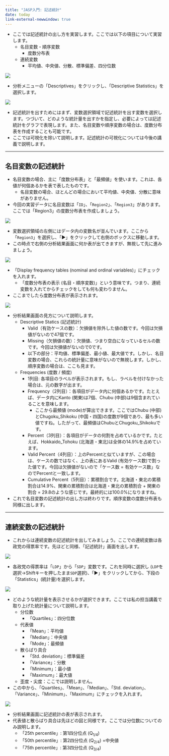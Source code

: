 ```yaml
---
title: "JASP入門: 記述統計"
date: today
link-external-newwindow: true
---
```


* ここでは記述統計の出し方を実習します。ここでは以下の項目について実習します。
    * 名目変数・順序変数
        * 度数分布表
    * 連続変数
        * 平均値、中央値、分散、標準偏差、四分位数

![](Figs/JASP04_01.png)

* 分析メニューの「Descriptives」をクリックし、「Descriptive Statistics」を選択します。

![](Figs/JASP04_02.png)

* 記述統計を出すためにはまず、変数選択領域で記述統計を出す変数を選択します。つづいて、どのような統計量を出すかを指定し、必要によっては記述統計をグラフで表現します。また、名目変数や順序変数の場合は、度数分布表を作成することも可能です。
* ここでは可視化を除いて説明します。記述統計の可視化については今後の講義で説明します。

---

## 名目変数の記述統計

* 名目変数の場合、主に「度数分布表」と「最頻値」を使います。これは、各値が何個あるかを表で表したものです。
    * 名目変数の場合、ほとんどの場合において平均値、中央値、分散に意味がありません。
* 今回の実習データに名目変数は「`ID`」、「`Region2`」、「`Region3`」があります。ここでは「Region3」の度数分布表を作成しましょう。

![](Figs/JASP04_03.png)

* 変数選択領域の左側にはデータ内の変数名が並んでいます。ここから「`Region3`」を選択し、「▶」をクリックして右側のボックスに移動します。
* この時点で右側の分析結果画面に何か表が出てきますが、無視して先に進みましょう。

![](Figs/JASP04_04.png)

* 「Display frequency tables (nominal and ordinal variables)」にチェックを入れます。
    * 「度数分布表の表示 (名目・順序変数)」という意味です。つまり、連続変数を入れてからチェックをしても何も変わりません。
* ここまでしたら度数分布表が表示されます。

![](Figs/JASP04_05.png)

* 分析結果画面の見方について説明します。
    * Descriptive Statics (記述統計)
        * Valid（有効ケースの数）：欠損値を除外した値の数です。今回は欠損値がないので47個です。
        * Missing（欠損値の数）：欠損値、つまり空白になっているセルの数です。今回は欠損値がないので0です。
        * 以下の部分：平均値、標準偏差、最小値、最大値です。しかし、名目変数の場合、これらの統計量に意味がないので無視します。しかし、順序変数の場合は、ここも見ます。
    * Frequencies (度数 / 頻度)
        * 1列目: 各項目のラベルが表示されます。もし、ラベルを付けなかった場合は、元の数字が出ます。
        * Frequency（2列目）：各項目がデータ内に何個あるかです。たとえば、データ内にKanto (関東)は7個、Chubu (中部)は9個含まれていることを意味します。
            * ここから最頻値 (mode)が算出できます。ここではChubu (中部)とChugoku_Shikoku (中国・四国)の度数が9個であり、最も多い値ですね。したがって、最頻値はChubuとChugoku_Shikokuです。
        * Percent（3列目）：各項目がデータの何割を占めているかです。たとえば、Hokkaido_Tohoku (北海道・東北)は全体の14.9%を占めています。
        * Valid Percent（4列目）：上のPercentと似ていますが、この場合は、ケースの数ではなく、上の表にあるValid (有効ケース数)で割った値です。今回は欠損値がないので「ケース数 = 有効ケース数」なのでPercentと一致します。
        * Cumulative Percent（5列目）：累積割合です。北海道・東北の累積割合は14.9%、関東の累積割合は北海道・東北の累積割合 + 関東の割合 = 29.8のような感じです。最終的には100.0%になりますね。
* これで名目変数の記述統計の出し方は終わりです。順序変数の度数分布表も同様に出します。

---

## 連続変数の記述統計

* これからは連続変数の記述統計を出してみましょう。ここでの連続変数は各政党の得票率です。先ほどと同様、「記述統計」画面を出します。

![](Figs/JASP04_06.png)

* 各政党の得票率は「`LDP`」から「`SDP`」変数です。これを同時に選択し (`LDP`を選択→Shiftキーを押したまま`SDP`選択)、「▶」をクリックしてから、下段の「Statistics」(統計量)を選択します。

![](Figs/JASP04_07.png)

* どのような統計量を表示させるかが選択できます。ここでは私の担当講義で取り上げた統計量について説明します。
    * 分位数
        * 「Quartiles」：四分位数
    * 代表値
        * 「Mean」：平均値
        * 「Median」：中央値
        * 「Mode」：最頻値
    * 散らばり具合
        * 「Std. deviation」：標準偏差
        * 「Variance」：分散
        * 「Minimum」：最小値
        * 「Maximum」：最大値
    * 歪度・尖度：ここでは説明しません。
* この中から、「Quartiles」、「Mean」、「Median」、「Std. deviation」、「Variance」、「Minimum」、「Maximum」にチェックを入れます。

![](Figs/JASP04_08.png)

* 分析結果画面に記述統計の表が表示されます。
* 代表値と散らばり具合は先ほどの図と同様です。ここでは分位数についてのみ説明します。
    * 「25th percentile」: 第1四分位点 (Q<sub>1/4</sub>)
    * 「50th percentile」: 第2四分位点 (Q<sub>2/4</sub>) =中央値
    * 「75th percentile」: 第3四分位点 (Q<sub>3/4</sub>)

